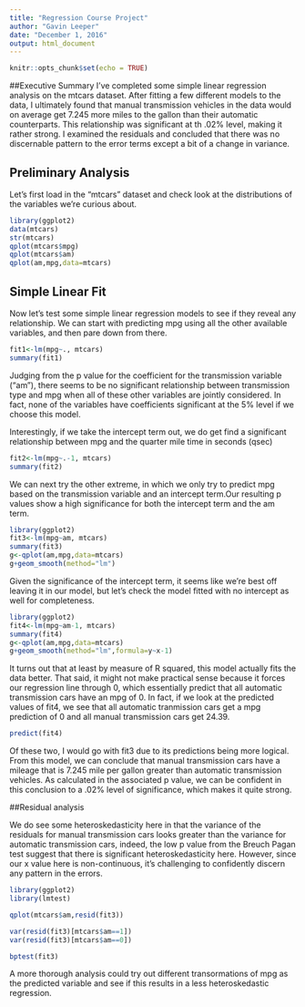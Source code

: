 ```yaml
---
title: "Regression Course Project"
author: "Gavin Leeper"
date: "December 1, 2016"
output: html_document
---
```


```r
knitr::opts_chunk$set(echo = TRUE)
```

##Executive Summary
I've completed some simple linear regression analysis on the mtcars dataset. After fitting a few different models to the data, I ultimately found that manual transmission vehicles in the data would on average get 7.245 more miles to the gallon than their automatic counterparts. This relationship was significant at th .02% level, making it rather strong. I examined the residuals and concluded that there was no discernable pattern to the error terms except a bit of a change in variance. 

## Preliminary Analysis

Let's first load in the "mtcars" dataset and check look at the distributions of the variables we're curious about.
```r
library(ggplot2)
data(mtcars)
str(mtcars)
qplot(mtcars$mpg)
qplot(mtcars$am)
qplot(am,mpg,data=mtcars)
```

## Simple Linear Fit

Now let's test some simple linear regression models to see if they reveal any relationship. We can start with predicting mpg using all the other available variables, and then pare down from there.

```r
fit1<-lm(mpg~., mtcars)
summary(fit1)
```

Judging from the p value for the coefficient for the transmission variable ("am"), there seems to be no significant relationship between transmission type and mpg when all of these other variables are jointly considered. In fact, none of the variables have coefficients significant at the 5% level if we choose this model.

Interestingly, if we take the intercept term out, we do get find a significant relationship between mpg and the quarter mile time in seconds (qsec)

```r
fit2<-lm(mpg~.-1, mtcars)
summary(fit2)
```

We can next try the other extreme, in which we only try to predict mpg based on the transmission variable and an intercept term.Our resulting p values show a high significance for both the intercept term and the am term.
```r
library(ggplot2)
fit3<-lm(mpg~am, mtcars)
summary(fit3)
g<-qplot(am,mpg,data=mtcars)
g+geom_smooth(method="lm")
```

Given the significance of the intercept term, it seems like we're best off leaving it in our model, but let's check the model fitted with no intercept as well for completeness.

```r
library(ggplot2)
fit4<-lm(mpg~am-1, mtcars)
summary(fit4)
g<-qplot(am,mpg,data=mtcars)
g+geom_smooth(method="lm",formula=y~x-1)
```

It turns out that at least by measure of R squared, this model actually fits the data better. That said, it might not make practical sense because it forces our regression line through 0, which essentially predict that all automatic transmission cars have an mpg of 0. In fact, if we look at the predicted values of fit4, we see that all automatic tranmission cars get a mpg prediction of 0 and all manual transmission cars get 24.39.

```r
predict(fit4)
```

Of these two, I would go with fit3 due to its predictions being more logical. From this model, we can conclude that manual transmission cars have a mileage that is 7.245 mile per gallon greater than automatic transmission vehicles. As calculated in the associated p value, we can be confident in this conclusion to a .02% level of significance, which makes it quite strong.


##Residual analysis

We do see some heteroskedasticity here in that the variance of the residuals for manual transmission cars looks greater than the variance for automatic transmission cars, indeed, the low p value from the Breuch Pagan test suggest that there is significant heteroskedasticity here. However, since our x value here is non-continuous, it's challenging to confidently discern any pattern in the errors. 
```r
library(ggplot2)
library(lmtest)

qplot(mtcars$am,resid(fit3))

var(resid(fit3)[mtcars$am==1])
var(resid(fit3)[mtcars$am==0])

bptest(fit3)
```
A more thorough analysis could try out different transormations of mpg as the predicted variable and see if this results in a less heteroskedastic regression.
